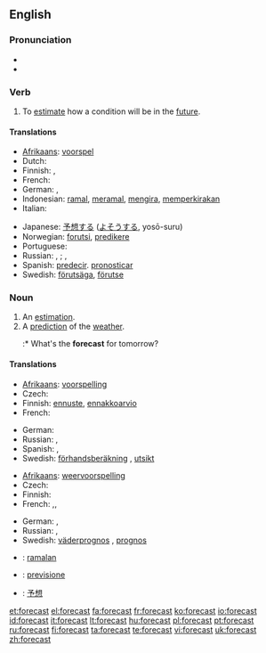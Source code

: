 {{wikipedia}}
==English==

===Pronunciation===
* {{IPA|/'foɻkɑst/}}
* {{audio|en-us-forecast.ogg|Audio (US)}}

===Verb===
{{en-verb|forecasts|forecasting|forecast}}

# To [[estimate]] how a condition will be in the [[future]].

====Translations====

{{trans-top|estimate future conditions}}
* [[Afrikaans]]: [[voorspel]]
* Dutch: {{t+|nl|voorspellen}}
* Finnish: {{t+|fi|ennustaa}}, {{t+|fi|ennakoida}}
* French: {{t+|fr|prévoir}}
* German: {{t-|de|vorhersagen}}, {{t+|de|prognostizieren}}
* Indonesian: [[ramal]], [[ramal|meramal]], [[kira|mengira]], [[kira|memperkirakan]]
* Italian: {{t+|it|prevedere}}
{{trans-mid}}
* Japanese: [[予想]]する ([[よそう]]する, yosō-suru)
* Norwegian: [[forutsi]], [[predikere]]
* Portuguese: {{t+|pt|prever}}
* Russian: {{t|ru|предсказывать|tr=pr'edskázyvat'|sc=Cyrl}} {{impf}}, {{t|ru|предсказать|tr=pr'edskazát'|sc=Cyrl}} {{pf}}; {{t|ru|прогнозировать|tr=prognozírovat'|sc=Cyrl}} {{impf}}, {{t|ru|спрогнозировать|tr=sprognozírovat'|sc=Cyrl}} {{pf}}
* Spanish: [[predecir]]. [[pronosticar]]
* Swedish: [[förutsäga]], [[förutse]]
{{trans-bottom}}

===Noun===
{{en-noun}}

# An [[estimation]].
# A [[prediction]] of the [[weather]].
#:* What's the '''forecast''' for tomorrow?

====Translations====
{{trans-top|estimation}}
* [[Afrikaans]]: [[voorspelling]]
* Czech: {{t-|cs|předpověď|f}}
* Finnish: [[ennuste]], [[ennakkoarvio]]
* French: {{t+|fr|prévision|f}}
{{trans-mid}}
* German: {{t+|de|Schätzung|f}}
* Russian: {{t|ru|предсказание|n|tr=pr'edskazánije|sc=Cyrl}}, {{t+|ru|прогноз|m|tr=prognóz|sc=Cyrl}}
* Spanish: {{t-|es|pronóstico|m}}, {{t+|es|previsión|f}}
* Swedish: [[förhandsberäkning]] {{c}}, [[utsikt]] {{c}}
{{trans-bottom}}

{{trans-top|weather prediction}}
* [[Afrikaans]]: [[weervoorspelling]]
* Czech: {{t-|cs|předpověď|f}}
* Finnish: {{t+|fi|sääennuste}}
* French: {{t+|fr|prévision|f}},{{t|fr|prévision météorologique|f}},{{t|fr|prévision météo|f}}
{{trans-mid}}
* German: {{t-|de|Wettervorhersage|f}}, {{t-|de|Vorhersage|f}}
* Russian: {{t+|ru|прогноз|m|tr=prognóz|sc=Cyrl}}, {{t|ru|прогноз погоды|m|tr=prognóz pogódy|sc=Cyrl}}
* Swedish: [[väderprognos]] {{c}}, [[prognos]] {{c}}
{{trans-bottom}}

{{checktrans}}
* {{ttbc|Indonesian}}: [[ramal|ramalan]]
* {{ttbc|Italian}}: [[previsione]]
* {{ttbc|Japanese}}: [[予想]]

[[et:forecast]]
[[el:forecast]]
[[fa:forecast]]
[[fr:forecast]]
[[ko:forecast]]
[[io:forecast]]
[[id:forecast]]
[[it:forecast]]
[[lt:forecast]]
[[hu:forecast]]
[[pl:forecast]]
[[pt:forecast]]
[[ru:forecast]]
[[fi:forecast]]
[[ta:forecast]]
[[te:forecast]]
[[vi:forecast]]
[[uk:forecast]]
[[zh:forecast]]